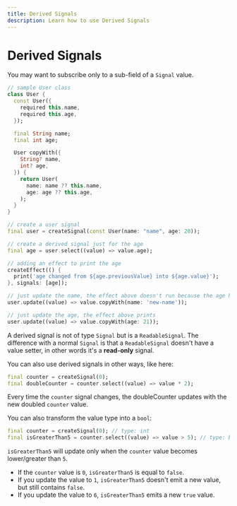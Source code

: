 ```yaml
---
title: Derived Signals
description: Learn how to use Derived Signals
---
```


# Derived Signals

You may want to subscribe only to a sub-field of a `Signal` value.
```dart
// sample User class
class User {
  const User({
    required this.name,
    required this.age,
  });

  final String name;
  final int age;

  User copyWith({
    String? name,
    int? age,
  }) {
    return User(
      name: name ?? this.name,
      age: age ?? this.age,
    );
  }
}

// create a user signal
final user = createSignal(const User(name: "name", age: 20));

// create a derived signal just for the age
final age = user.select((value) => value.age);

// adding an effect to print the age
createEffect(() {
  print('age changed from ${age.previousValue} into ${age.value}');
}, signals: [age]);

// just update the name, the effect above doesn't run because the age has not changed
user.update((value) => value.copyWith(name: 'new-name'));

// just update the age, the effect above prints
user.update((value) => value.copyWith(age: 21));
```

A derived signal is not of type `Signal` but is a `ReadableSignal`.
The difference with a normal `Signal` is that a `ReadableSignal` doesn't have a value setter, in other words it's a __read-only__ signal.

You can also use derived signals in other ways, like here:
```dart
final counter = createSignal(0);
final doubleCounter = counter.select((value) => value * 2);
```

Every time the `counter` signal changes, the doubleCounter updates with the new doubled `counter` value.

You can also transform the value type into a `bool`:
```dart
final counter = createSignal(0); // type: int
final isGreaterThan5 = counter.select((value) => value > 5); // type: bool
```

`isGreaterThan5` will update only when the `counter` value becomes lower/greater than `5`.
- If the `counter` value is `0`, `isGreaterThan5` is equal to `false`.
- If you update the value to `1`, `isGreaterThan5` doesn't emit a new value, but still contains `false`.
- If you update the value to `6`, `isGreaterThan5` emits a new `true` value.
